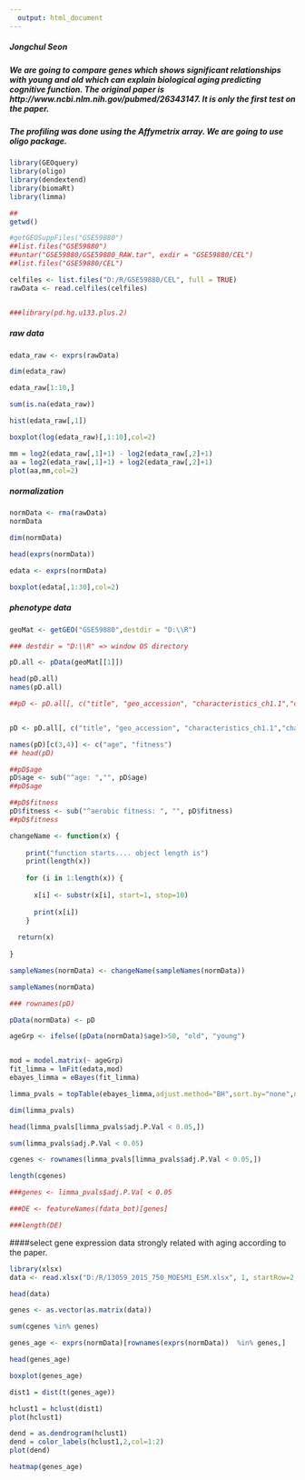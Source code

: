 ```yaml
---
  output: html_document
---
```

  
##### Jongchul Seon


##### We are going to compare genes which shows significant relationships with young and old which can explain biological aging predicting cognitive function. The original paper is http://www.ncbi.nlm.nih.gov/pubmed/26343147. It is only the first test on the paper. 

##### The profiling was done using the Affymetrix array. We are going to use oligo package.


```r

library(GEOquery)
library(oligo)
library(dendextend)
library(biomaRt)
library(limma)

##
getwd()

#getGEOSuppFiles("GSE59880")
##list.files("GSE59880")
##untar("GSE59880/GSE59880_RAW.tar", exdir = "GSE59880/CEL")
##list.files("GSE59880/CEL")

celfiles <- list.files("D:/R/GSE59880/CEL", full = TRUE)
rawData <- read.celfiles(celfiles)


###library(pd.hg.u133.plus.2)

```


##### raw data 

```r

edata_raw <- exprs(rawData)

dim(edata_raw)

edata_raw[1:10,]

sum(is.na(edata_raw))

hist(edata_raw[,1])

boxplot(log(edata_raw)[,1:10],col=2)

mm = log2(edata_raw[,1]+1) - log2(edata_raw[,2]+1)
aa = log2(edata_raw[,1]+1) + log2(edata_raw[,2]+1)
plot(aa,mm,col=2)


```



##### normalization

```r

normData <- rma(rawData)
normData

dim(normData)

head(exprs(normData))

edata <- exprs(normData)

boxplot(edata[,1:30],col=2)

```


##### phenotype data


```r

geoMat <- getGEO("GSE59880",destdir = "D:\\R")

### destdir = "D:\\R" => window OS directory

pD.all <- pData(geoMat[[1]])

head(pD.all)
names(pD.all)

##pD <- pD.all[, c("title", "geo_accession", "characteristics_ch1.1","characteristics_ch1.2","characteristics_ch1.3","characteristics_ch1.4","platform_id"  )]


pD <- pD.all[, c("title", "geo_accession", "characteristics_ch1.1","characteristics_ch1.2")]

names(pD)[c(3,4)] <- c("age", "fitness")
## head(pD)

##pD$age
pD$age <- sub("^age: ","", pD$age)
##pD$age

##pD$fitness 
pD$fitness <- sub("^aerobic fitness: ", "", pD$fitness)
##pD$fitness

changeName <- function(x) {
  
    print("function starts.... object length is")
    print(length(x))
    
    for (i in 1:length(x)) {
    
      x[i] <- substr(x[i], start=1, stop=10) 
      
      print(x[i])
    }
     
  return(x)
   
}

sampleNames(normData) <- changeName(sampleNames(normData))

sampleNames(normData)

### rownames(pD) 

pData(normData) <- pD
```



```r

ageGrp <- ifelse((pData(normData)$age)>50, "old", "young")


mod = model.matrix(~ ageGrp)
fit_limma = lmFit(edata,mod)
ebayes_limma = eBayes(fit_limma)


```


```r


limma_pvals = topTable(ebayes_limma,adjust.method="BH",sort.by="none",number=dim(edata)[1])

dim(limma_pvals)

head(limma_pvals[limma_pvals$adj.P.Val < 0.05,])

sum(limma_pvals$adj.P.Val < 0.05)

cgenes <- rownames(limma_pvals[limma_pvals$adj.P.Val < 0.05,])

length(cgenes)

###genes <- limma_pvals$adj.P.Val < 0.05

###DE <- featureNames(fdata_bot)[genes]

###length(DE)

```

####select gene expression data strongly related with aging according to the paper. 
 

```r

library(xlsx)
data <- read.xlsx("D:/R/13059_2015_750_MOESM1_ESM.xlsx", 1, startRow=2, endRow=152,colIndex=1)

head(data)

genes <- as.vector(as.matrix(data))

```


```r

sum(cgenes %in% genes)

```


```r

genes_age <- exprs(normData)[rownames(exprs(normData))  %in% genes,]

head(genes_age)

boxplot(genes_age)

dist1 = dist(t(genes_age))

hclust1 = hclust(dist1)
plot(hclust1)

dend = as.dendrogram(hclust1)
dend = color_labels(hclust1,2,col=1:2)
plot(dend)

heatmap(genes_age)

```


